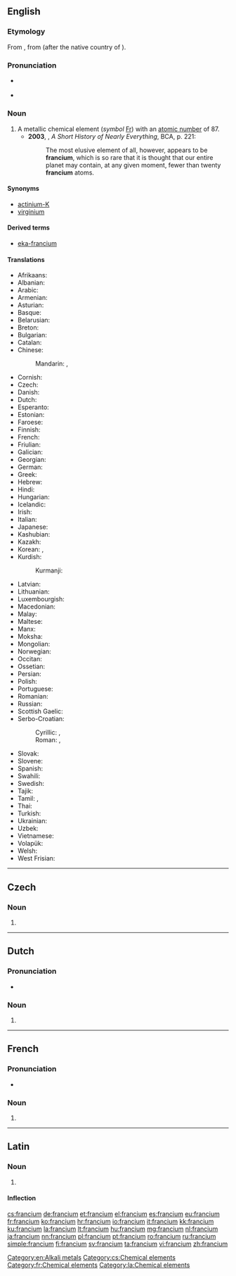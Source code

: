 {{also|Francium}}
==English==
{{elements|Fr|radon|Rn|radium|Ra}}

{{wikipedia}}

===Etymology===
From {{etyl|fr|en}} {{term|francium|lang=fr}}, from {{suffix|France|ium}} (after the native country of {{w|Marguerite Perey}}).

===Pronunciation===
* {{a|UK}} {{IPA|/ˈfɹansɪəm/|/ˈfɹɑːnsɪəm/}}
* {{a|US}} {{IPA|/ˈfɹænsiəm/}}

===Noun===
{{en-noun|-}}

# A metallic chemical element (''symbol'' [[Fr]]) with an [[atomic number]] of 87.
#* '''2003''', {{w|Bill Bryson}}, ''A Short History of Nearly Everything'', BCA, p. 221:
#*: The most elusive element of all, however, appears to be '''francium''', which is so rare that it is thought that our entire planet may contain, at any given moment, fewer than twenty '''francium''' atoms.

====Synonyms====
* [[actinium-K]] {{qualifier|obsolete}}
* [[virginium]] {{qualifier|obsolete}}

====Derived terms====
* [[eka-francium]]

====Translations====
{{trans-top|chemical element}}
* Afrikaans: {{t|af|frankium}}
* Albanian: {{t|sq|francium}}
* Arabic: {{t|ar|فرنسيوم|tr=faránsiyum|m}}
* Armenian: {{t|hy|ֆրանսիում|tr=fransium}}
* Asturian: {{t|ast|franciu|m}}
* Basque: {{t|eu|frantzioa}}
* Belarusian: {{t|be|францый|tr=frántsyj|m}}
* Breton: {{t|br|frañsiom}}
* Bulgarian: {{t|bg|франций|m|tr=frántsij}}
* Catalan: {{t|ca|franci|m}}
* Chinese:
*: Mandarin: {{t+|cmn|钫|tr=fāng}}, {{qualifier|Taiwan}} {{t+|cmn|鍅|tr=fǎ}}
* Cornish: {{t|kw|frankyum}}
* Czech: {{t+|cs|francium}}
* Danish: {{t|da|francium}}
* Dutch: {{t+|nl|francium|n}}
* Esperanto: {{t|eo|franciumo}}
* Estonian: {{t|et|frantsium}}
* Faroese: {{t|fo|francium}}
* Finnish: {{t+|fi|frankium}}
* French: {{t+|fr|francium|m}}
* Friulian: {{t|fur|franci}}
* Galician: {{t+|gl|francio|m}}
* Georgian: {{t|ka|ფრანციუმი|tr=p‘rants‘iumi}}
* German: {{t+|de|Francium|n}}
* Greek: {{t+|el|φράγκιο|n|tr=frágkio}}
* Hebrew: {{t+|he|פרנציום|tr=frantsiyum}}
* Hindi: {{t|hi|क्षुद्रातु|tr=kṣudrātu|sc=Deva}}
* Hungarian: {{t+|hu|francium}}
* Icelandic: {{t+|is|fransín}}
* Irish: {{t|ga|frainciam}}
* Italian: {{t+|it|francio|m}}
* Japanese: {{t+|ja|フランシウム|tr=furanshiumu}}
* Kashubian: {{t|csb|frãs}}
* Kazakh: {{t|kk|франций|tr=frantsii}}
* Korean: {{t+|ko|프랑슘|tr=peurangsyum}}, {{t|ko|악티늄케이|tr=aktinyumkei}}
* Kurdish:
*: Kurmanji: {{t|ku|fransiyûm}}
{{trans-mid}}
* Latvian: {{t|lv|francijs}}
* Lithuanian: {{t+|lt|francis}}
* Luxembourgish: {{t|lb|Francium|n}}
* Macedonian: {{t|mk|франциум|tr=frántsium|m}}
* Malay: {{t|ms|fransium}}
* Maltese: {{t|mt|fransjum}}
* Manx: {{t|gv|frankium}}
* Moksha: {{t|mdf|франци|tr=frantsi}}
* Mongolian: {{t|mn|франци|tr=frantsi}}
* Norwegian: {{t|no|francium}}
* Occitan: {{t|oc|franci|m}}
* Ossetian: {{t|os|франций|tr=frantsiy}}
* Persian: {{t|fa|فرانسیم|tr=ferânsiyom}}
* Polish: {{t+|pl|frans|m}}
* Portuguese: {{t+|pt|frâncio|m}}
* Romanian: {{t+|ro|franciu|n}}
* Russian: {{t+|ru|франций|m|tr=frántsij}}
* Scottish Gaelic: {{t|gd|frainciam}}
* Serbo-Croatian:
*: Cyrillic: {{t|sh|франциј|m}}, {{t|sh|францијум|m}}
*: Roman: {{t|sh|francij|m}}, {{t|sh|francijum|m}}
* Slovak: {{t|sk|francium}}
* Slovene: {{t|sl|fráncij}}
* Spanish: {{t+|es|francio|m}}
* Swahili: {{t|sw|fransi}}
* Swedish: {{t+|sv|francium}}
* Tajik: {{t|tg|франсий|tr=fransiy}}
* Tamil: {{t|ta|வெடியிதள்|tr=vediyidhaL}}, {{t|ta|பிரன்சியம்|tr=piranciyam}}
* Thai: {{t|th|แฟรนเซียม|tr=fraensiam}}
* Turkish: {{t+|tr|fransiyum}}
* Ukrainian: {{t|uk|францій|tr=frántsij|m}}
* Uzbek: {{t|uz|франций|tr=frantsiy}}
* Vietnamese: {{t|vi|franxi}}
* Volapük: {{t|vo|fransin}}
* Welsh: {{t|cy|ffransiwm}}
* West Frisian: {{t|fy|francium|n}}
{{trans-bottom}}

[[Category:en:Alkali metals]]

----

==Czech==

===Noun===
{{cs-noun|g=n}}

# {{l|en|francium}}

[[Category:cs:Chemical elements]]

----

==Dutch==
{{wikipedia|lang=nl}}
{{elements|Fr|radon|Rn|radium|Ra|lang=nl}}

===Pronunciation===
* {{audio|Nl-francium.ogg|Audio}}

===Noun===
{{nl-noun|n|-|-}}

# {{l|en|francium}}

----

==French==
{{wikipedia|lang=fr}}

===Pronunciation===
* {{IPA|/fʁɑ̃.sjɔm/|lang=fr}}

===Noun===
{{fr-noun|m|-}}

# {{l|en|francium}}

[[Category:fr:Chemical elements]]

----

==Latin==
{{wikipedia|lang=la}}

===Noun===
{{la-noun|francium|francii|franciī|n|second}}

# {{l|en|francium}}

====Inflection====
{{la-decl-2nd-N|franci}}

[[Category:la:Chemical elements]]

[[cs:francium]]
[[de:francium]]
[[et:francium]]
[[el:francium]]
[[es:francium]]
[[eu:francium]]
[[fr:francium]]
[[ko:francium]]
[[hr:francium]]
[[io:francium]]
[[it:francium]]
[[kk:francium]]
[[ku:francium]]
[[la:francium]]
[[lt:francium]]
[[hu:francium]]
[[mg:francium]]
[[nl:francium]]
[[ja:francium]]
[[nn:francium]]
[[pl:francium]]
[[pt:francium]]
[[ro:francium]]
[[ru:francium]]
[[simple:francium]]
[[fi:francium]]
[[sv:francium]]
[[ta:francium]]
[[vi:francium]]
[[zh:francium]]